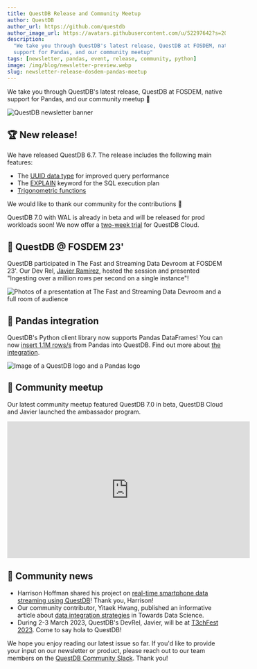 ```yaml
---
title: QuestDB Release and Community Meetup
author: QuestDB
author_url: https://github.com/questdb
author_image_url: https://avatars.githubusercontent.com/u/52297642?s=200&v=4
description:
  "We take you through QuestDB's latest release, QuestDB at FOSDEM, native
  support for Pandas, and our community meetup"
tags: [newsletter, pandas, event, release, community, python]
image: /img/blog/newsletter-preview.webp
slug: newsletter-release-dosdem-pandas-meetup
---
```


We take you through QuestDB's latest release, QuestDB at FOSDEM, native support
for Pandas, and our community meetup 🙌

<!--truncate-->

![QuestDB newsletter banner](/img/blog/newsletter.webp)

## 🏆 New release!

We have released QuestDB 6.7. The release includes the following main features:

- The
  [UUID data type](https://questdb.io/blog/uuid-coordination-free-unique-keys/)
  for improved query performance
- The
  [EXPLAIN](https://questdb.io/blog/explain-sql-query-plan/)
  keyword for the SQL execution plan
- [Trigonometric functions](https://questdb.io/docs/reference/function/trigonometric/)

We would like to thank our community for the contributions 💜

QuestDB 7.0 with WAL is already in beta and will be released for prod workloads
soon! We now offer a [two-week trial](https://questdb.io/cloud/) for QuestDB
Cloud.

## 💬 QuestDB @ FOSDEM 23'

QuestDB participated in The Fast and Streaming Data Devroom at FOSDEM 23'. Our
Dev Rel, [Javier Ramírez](https://twitter.com/supercoco9), hosted the session
and presented "Ingesting over a million rows per second on a single instance"!

![Photos of a presentation at The Fast and Streaming Data Devroom and a full room of audience](/img/blog/2023-02-17/fosdem23.webp)

## 🐍 Pandas integration

QuestDB's Python client library now supports Pandas DataFrames! You can now
[insert 1.1M rows/s](https://www.reddit.com/r/programming/comments/10di6d9/inserting_11m_rowss_from_pandas_into_questdb_with/)
from Pandas into QuestDB. Find out more about
[the integration](https://questdb.io/docs/third-party-tools/pandas/).

![Image of a QuestDB logo and a Pandas logo](/img/blog/2023-02-17/questdb-pandas.webp)

## 🥳 Community meetup

Our latest community meetup featured QuestDB 7.0 in beta, QuestDB Cloud and
Javier launched the ambassador program.

<iframe
  width="560"
  height="315"
  src="https://www.youtube.com/embed/Xzdm2nQB2uc"
  title="YouTube video player"
  frameborder="0"
  allow="accelerometer; autoplay; clipboard-write; encrypted-media; gyroscope; picture-in-picture; web-share"
  allowfullscreen
></iframe>

## 🙌 Community news

- Harrison Hoffman shared his project on
  [real-time smartphone data streaming using QuestDB](https://towardsdatascience.com/a-real-time-streaming-project-with-smartphone-data-7e838a1b009d)!
  Thank you, Harrison!
- Our community contributor, Yitaek Hwang, published an informative article
  about
  [data integration strategies](https://towardsdatascience.com/data-integration-strategies-for-time-series-databases-f96cab274820)
  in Towards Data Science.
- During 2-3 March 2023, QuestDB's DevRel, Javier, will be at
  [T3chFest 2023](https://t3chfest.es/2023/). Come to say hola to QuestDB!

We hope you enjoy reading our latest issue so far. If you'd like to provide your
input on our newsletter or product, please reach out to our team members on the
[QuestDB Community Slack](http://slack.questdb.io/). Thank you!
